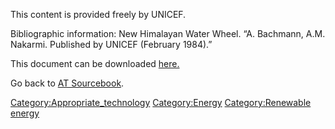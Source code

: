 This content is provided freely by UNICEF.

Bibliographic information: 
New Himalayan Water Wheel. “A. Bachmann, A.M. Nakarmi. Published by UNICEF (February 1984).”

This document can be downloaded [http://www.cd3wd.com/cd3wd_40/JF/430/22-538.pdf here.]

Go back to [[AT Sourcebook]].
[[Category:Appropriate_technology]]
[[Category:Energy]]
[[Category:Renewable energy]]